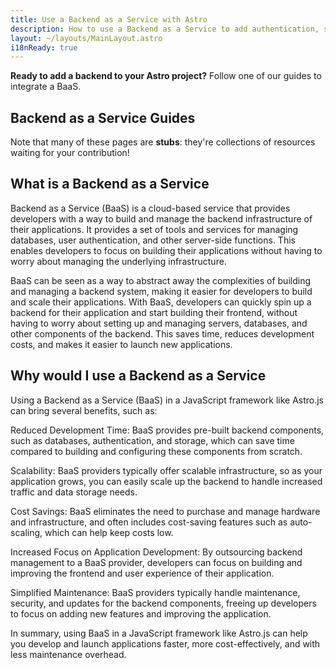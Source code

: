 ```yaml
---
title: Use a Backend as a Service with Astro
description: How to use a Backend as a Service to add authentication, storage and data
layout: ~/layouts/MainLayout.astro
i18nReady: true
---
```




**Ready to add a backend to your Astro project?** Follow one of our guides to integrate a BaaS.

## Backend as a Service Guides

<BackendAsAServiceGuidesNav />

Note that many of these pages are **stubs**: they're collections of resources waiting for your contribution!

## What is a Backend as a Service

Backend as a Service (BaaS) is a cloud-based service that provides developers with a way to build and manage the backend infrastructure of their applications. It provides a set of tools and services for managing databases, user authentication, and other server-side functions. This enables developers to focus on building their applications without having to worry about managing the underlying infrastructure.

BaaS can be seen as a way to abstract away the complexities of building and managing a backend system, making it easier for developers to build and scale their applications. With BaaS, developers can quickly spin up a backend for their application and start building their frontend, without having to worry about setting up and managing servers, databases, and other components of the backend. This saves time, reduces development costs, and makes it easier to launch new applications.

## Why would I use a Backend as a Service

Using a Backend as a Service (BaaS) in a JavaScript framework like Astro.js can bring several benefits, such as:

Reduced Development Time: BaaS provides pre-built backend components, such as databases, authentication, and storage, which can save time compared to building and configuring these components from scratch.

Scalability: BaaS providers typically offer scalable infrastructure, so as your application grows, you can easily scale up the backend to handle increased traffic and data storage needs.

Cost Savings: BaaS eliminates the need to purchase and manage hardware and infrastructure, and often includes cost-saving features such as auto-scaling, which can help keep costs low.

Increased Focus on Application Development: By outsourcing backend management to a BaaS provider, developers can focus on building and improving the frontend and user experience of their application.

Simplified Maintenance: BaaS providers typically handle maintenance, security, and updates for the backend components, freeing up developers to focus on adding new features and improving the application.

In summary, using BaaS in a JavaScript framework like Astro.js can help you develop and launch applications faster, more cost-effectively, and with less maintenance overhead.